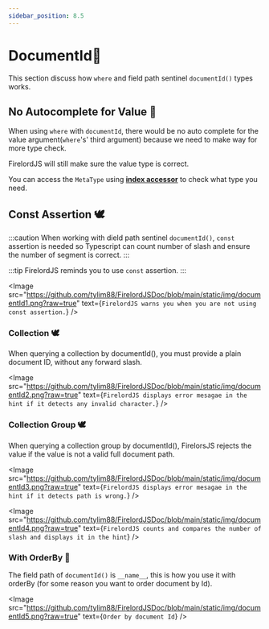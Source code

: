 ```yaml
---
sidebar_position: 8.5
---
```


# DocumentId🦩

This section discuss how `where` and field path sentinel `documentId()` types works.


## No Autocomplete for Value 🐧

When using `where` with `documentId`, there would be no auto complete for the value argument(`where`'s' third argument) because we need to make way for more type check.

FirelordJS will still make sure the value type is correct.

You can access the `MetaType` using **[index accessor](../guides/children_and_metatype#index-accessor-%EF%B8%8F)** to check what type you need.

## Const Assertion 🕊️

:::caution
When working with dield path sentinel `documentId()`, `const` assertion is needed so Typescript can count number of slash and ensure the number of segment is correct.
:::

:::tip
FirelordJS reminds you to use `const` assertion.
:::

<Image
	src="https://github.com/tylim88/FirelordJSDoc/blob/main/static/img/documentId1.png?raw=true"
	text={`FirelordJS warns you when you are not using const assertion.`}
/>

### Collection 🕊️

When querying a collection by documentId(), you must provide a plain document ID, without any forward slash.

<Image
	src="https://github.com/tylim88/FirelordJSDoc/blob/main/static/img/documentId2.png?raw=true"
	text={`FirelordJS displays error mesagae in the hint if it detects any invalid character.`}
/>

### Collection Group 🕊️

When querying a collection group by documentId(), FirelorsJS rejects the value if the value is not a valid full document path.

<Image
	src="https://github.com/tylim88/FirelordJSDoc/blob/main/static/img/documentId3.png?raw=true"
	text={`FirelordJS displays error mesagae in the hint if it detects path is wrong.`}
/>

<Image
	src="https://github.com/tylim88/FirelordJSDoc/blob/main/static/img/documentId4.png?raw=true"
	text={`FirelordJS counts and compares the number of slash and displays it in the hint`}
/>

### With OrderBy 🦜

The field path of `documentId()` is `__name__`, this is how you use it with orderBy (for some reason you want to order document by Id).

<Image
	src="https://github.com/tylim88/FirelordJSDoc/blob/main/static/img/documentId5.png?raw=true"
	text={`Order by document Id`}
/>
